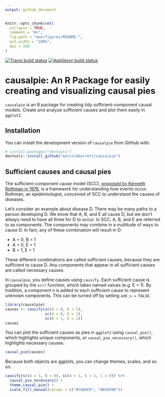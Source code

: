 ```yaml
---
output: github_document
---
```


<!-- README.md is generated from README.Rmd. Please edit that file -->

```r
knitr::opts_chunk$set(
  collapse = TRUE,
  comment = "#>",
  fig.path = "man/figures/README-",
  out.width = "100%",
  dpi = 320
)
```
[![Travis build status](https://travis-ci.org/malcolmbarrett/causalpie.svg?branch=master)](https://travis-ci.org/malcolmbarrett/causalpie) [![AppVeyor build status](https://ci.appveyor.com/api/projects/status/github/malcolmbarrett/causalpie?branch=master&svg=true)](https://ci.appveyor.com/project/malcolmbarrett/causalpie)

# causalpie: An R Package for easily creating and visualizing causal pies

`causalpie` is an R package for creating tidy sufficient-component causal models. Create and analyze sufficient causes and plot them easily in `ggplot2`.

## Installation

You can install the development version of `causalpie` from GitHub with:

``` r
# install.packages("devtools")
devtools::install_github("malcolmbarrett/causalpie")
```

## Sufficient causes and causal pies

The sufficient-component cause model (SCC), [proposed by Kenneth Rothman in 1976](https://pdfs.semanticscholar.org/4da7/76ed2ee2119e70ae46798056baf0f9d69316.pdf), is a framework for understanding how events occur. Rothman, an epidemiologist, conceived of SCC to understand the causes of diseases. 

Let's consider an example about disease D. There may be many paths to a person developing D. We know that A, B, and E all cause D, but we don't always need to have all three for D to occur. In SCC, A, B, and E are referred to as components. The components may combine in a multitude of ways to cause D. In fact, any of these combination will result in D:

* A = 0, B = 1
* A = 0, E = 1
* B = 1, E = 1

These different combinations are called sufficient causes, because they are sufficient to cause D. Any components that appear in all sufficient causes are called necessary causes.

In `causalpie`, you define causes using `causify`. Each sufficient cause is grouped by the `sc()` function, which takes named values (e.g. E = 1). By tradition, a component `U` is added to each sufficient cause to represent unknown components. This can be turned off by setting `add_u = FALSE`.

```r
library(causalpie)
causes <- causify(sc(A = 0, B = 1), 
                  sc(A = 0, E = 1), 
                  sc(B = 1, E = 1))
causes
```

You can plot the sufficient causes as pies in `ggplot2` using `causal_pie()`, which highlights unique components, or `causal_pie_necessary()`, which highlights necessary causes.

```r
causal_pie(causes)
```

Because both objects are ggplots, you can change themes, scales, and so on.

```r
causify(sc(A = 1, B = 0), sc(A = 1, E = 1, C = 0)) %>% 
  causal_pie_necessary() +
  theme_causal_pie() +
  scale_fill_manual(values = c("#56B4E9", "#E69F00"))
```

